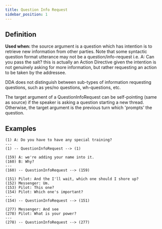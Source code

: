 ```yaml
---
title: Question Info Request
sidebar_position: 1
---
```


## Definition

**Used when:** the source argument is a question which has intention is to retrieve new information from other parties.
Note that some syntactic question format utterance may not be a question/info-request
i.e. A: Can you pass the salt?
this is actually an Action Directive given the intention is not genuinely asking for more information, but rather requesting an action to be taken by the addressee.

DDA does not distinguish between sub-types of information requesting questions, such as yes/no questions, wh-questions, etc.

The target argument of a QuestionInfoRequest can be self-pointing (same as source) if the speaker is asking a question starting a new thread.
Otherwise, the target argument is the previous turn which 'prompts' the question.

## Examples

```
(1) A: Do you have to have any special training?
---
(1) -- QuestionInfoRequest --> (1)
```

```
(159) A: we're adding your name into it.
(160) B: Why?
---
(160) -- QuestionInfoRequest --> (159)
```

```
(151) Pilot: And the I'll wait, which one should I shore up?
(152) Messenger: Um.
(153) Pilot: This one?
(154) Pilot: Which one's important?
---
(154) -- QuestionInfoRequest --> (151)
```

```
(277) Messenger: And see
(278) Pilot: What is your power?
---
(278) -- QuestionInfoRequest --> (277)
```

